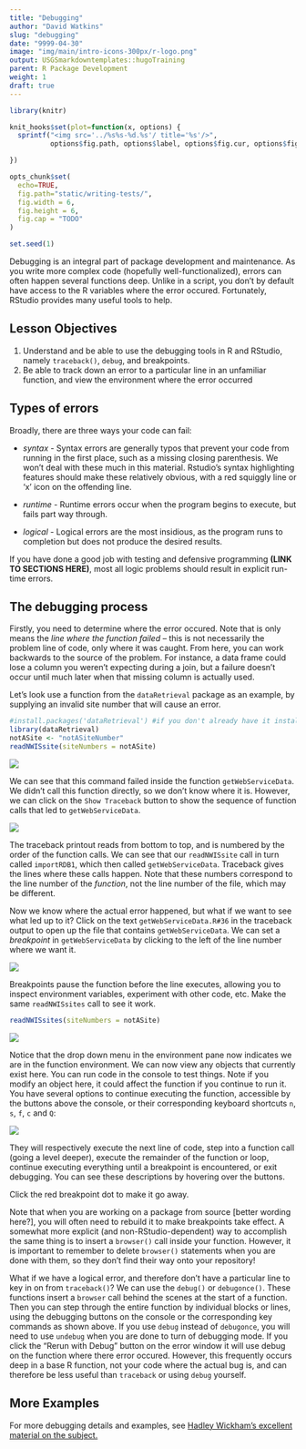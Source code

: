 ```yaml
---
title: "Debugging"
author: "David Watkins"
slug: "debugging"
date: "9999-04-30"
image: "img/main/intro-icons-300px/r-logo.png"
output: USGSmarkdowntemplates::hugoTraining
parent: R Package Development
weight: 1
draft: true
---
```

```r
library(knitr)

knit_hooks$set(plot=function(x, options) {
  sprintf("<img src='../%s%s-%d.%s'/ title='%s'/>", 
          options$fig.path, options$label, options$fig.cur, options$fig.ext, options$fig.cap)

})

opts_chunk$set(
  echo=TRUE,
  fig.path="static/writing-tests/",
  fig.width = 6,
  fig.height = 6,
  fig.cap = "TODO"
)

set.seed(1)
```

Debugging is an integral part of package development and maintenance.  As you write more complex code (hopefully well-functionalized), errors can often happen several functions deep.  Unlike in a script, you don't by default have access to the R variables where the error occured.  Fortunately, RStudio provides many useful tools to help.  

## Lesson Objectives

1. Understand and be able to use the debugging tools in R and RStudio, namely `traceback()`, `debug`, and breakpoints.  
2. Be able to track down an error to a particular line in an unfamiliar function, and view the environment where the error occurred

## Types of errors

Broadly, there are three ways your code can fail:

* *syntax* - Syntax errors are generally typos that prevent your code from running in the first place, such as a missing closing parenthesis.  We won't deal with these much in this material.  Rstudio's syntax highlighting features should make these relatively obvious, with a red squiggly line or 'x' icon on the offending line.

* *runtime* - Runtime errors occur when the program begins to execute, but fails part way through.

* *logical* - Logical errors are the most insidious, as the program runs to completion but does not produce the desired results.

If you have done a good job with testing and defensive programming **(LINK TO SECTIONS HERE)**, most all logic problems should result in explicit run-time errors.     

## The debugging process

Firstly, you need to determine where the error occured.    Note that is only means the *line where the function failed* -- this is not necessarily the problem line of code, only where it was caught. From here, you can work backwards to the source of the problem.  For instance, a data frame could lose a column you weren't expecting during a join, but a failure doesn't occur until much later when that missing column is actually used.

Let's look use a function from the `dataRetrieval` package as an example, by supplying an invalid site number that will cause an error.  
```r
#install.packages('dataRetrieval') #if you don't already have it installed
library(dataRetrieval)
notASite <- "notASiteNumber"
readNWISsite(siteNumbers = notASite)
```
![](../static/img/error.png)

We can see that this command failed inside the function `getWebServiceData`.  We didn't call this function directly, so we don't know where it is.  However, we can click on the `Show Traceback` button to show the sequence of function calls that led to `getWebServiceData`. 

![](../static/img/error_traceback.png)

The traceback printout reads from bottom to top, and is numbered by the order of the function calls.  We can see that our `readNWISsite` call in turn called `importRDB1`, which then called `getWebServiceData`. Traceback gives the lines where these calls happen.  Note that these numbers correspond to the line number of the *function*, not the line number of the file, which may be different.  

Now we know where the actual error happened, but what if we want to see what led up to it?  Click on the text `getWebServiceData.R#36` in the traceback output to open up the file that contains `getWebServiceData`.  We can set a *breakpoint* in `getWebServiceData` by clicking to the left of the line number where we want it. 

![](../static/img/breakpoint.png) 

Breakpoints pause the function before the line executes, allowing you to inspect environment variables, experiment with other code, etc.  Make the same `readNWISsites` call to see it work.  
```r
readNWISsites(siteNumbers = notASite)
```
![](../static/img/breakpoint_environment.png)

Notice that the drop down menu in the environment pane now indicates we are in the function environment.  We can now view any objects that currently exist here.  You can run code in the console to test things.  Note if you modify an object here, it could affect the function if you continue to run it.  You have several options to continue executing the function, accessible by the buttons above the console, or their corresponding keyboard shortcuts `n`, `s`, `f`, `c` and `Q`: 

![](../static/img/debugButtons.png)

They will respectively execute the next line of code, step into a function call (going a level deeper), execute the remainder of the function or loop, continue executing everything until a breakpoint is encountered, or exit debugging.  You can see these descriptions by hovering over the buttons.

Click the red breakpoint dot to make it go away.

Note that when you are working on a package from source [better wording here?], you will often need to rebuild it to make breakpoints take effect.  A somewhat more explicit (and non-RStudio-dependent) way to accomplish the same thing is to insert a `browser()` call inside your function.  However, it is important to remember to delete `browser()` statements when you are done with them, so they don't find their way onto your repository!

What if we have a logical error, and therefore don't have a particular line to key in on from `traceback()`?  We can use the `debug()` or `debugonce()`.  These functions insert a `browser` call behind the scenes at the start of a function.  Then you can step through the entire function by individual blocks or lines, using the debugging buttons on the console or the corresponding key commands as shown above.  If you use `debug` instead of `debugonce`, you will need to use `undebug` when you are done to turn of debugging mode. If you click the "Rerun with Debug" button on the error window it will use debug on the function where there error occured.  However, this frequently occurs deep in a base R function, not your code where the actual bug is, and can therefore be less useful than `traceback` or using `debug` yourself. 

## More Examples
For more debugging details and examples, see [Hadley Wickham's excellent material on the subject.](http://adv-r.had.co.nz/Exceptions-Debugging.html#debugging-tools) 